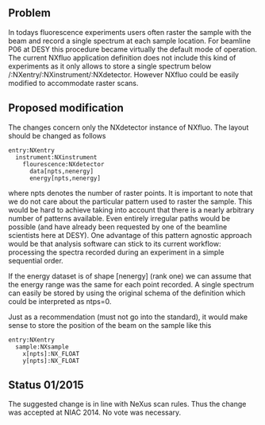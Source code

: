 ==Problem==
In todays fluorescence experiments users often raster the sample with the beam and record a single spectrum at each sample location. 
For beamline P06 at DESY this procedure became virtually the default mode of operation. 
The current NXfluo application definition does not include this kind of experiments as it only allows to store a single spectrum below 
/:NXentry/:NXinstrument/:NXdetector. However NXfluo could be easily modified to accommodate raster scans.

==Proposed modification==
The changes concern only the NXdetector instance of NXfluo. The layout should be changed as follows
<pre>
entry:NXentry
  instrument:NXinstrument
    flourescence:NXdetector
      data[npts,nenergy]
      energy[npts,nenergy]
</pre>
where npts denotes the number of raster points. It is important to note that we do not care about the particular pattern used to 
raster the sample. This would be hard to achieve taking into account that there is a nearly arbitrary number of patterns available. 
Even entirely irregular paths would be possible (and have already been requested by one of the beamline scientists here at DESY). 
One advantage of this pattern agnostic approach would be that analysis software can stick to its current workflow: processing the 
spectra recorded during an experiment in a simple sequential order. 

If the energy dataset is of shape [nenergy] (rank one) we can assume that the energy range was the same for each point recorded.
A single spectrum can easily be stored by using the original schema of the definition which could be interpreted as ntps=0.

Just as a recommendation (must not go into the standard), it would make sense to store the position of the beam on the sample
like this
<pre>
entry:NXentry
  sample:NXsample
    x[npts]:NX_FLOAT
    y[npts]:NX_FLOAT  
</pre>

== Status 01/2015 ==

The suggested change is in line with NeXus scan rules. Thus the change was accepted at NIAC 2014. No vote was necessary.